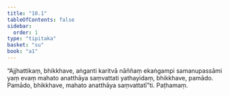 ```yaml
---
title: "10.1"
tableOfContents: false
sidebar:
  order: 1
type: "tipitaka"
basket: "su"
book: "a1"
---
```



<DynamicBreadcrumb />

<Division number="98" book="a1" bookNo="15" page="16">

<Paragraph number="206" book="a1">
“Ajjhattikaṃ, bhikkhave, aṅganti karitvā nāññaṃ ekaṅgampi samanupassāmi yaṃ evaṃ mahato anatthāya saṃvattati yathayidaṃ, bhikkhave, pamādo. Pamādo, bhikkhave, mahato anatthāya saṃvattatī”ti.

</Paragraph>
</Division>

<Paragraph number="207" type="center" book="a1">
Paṭhamaṃ.
</Paragraph>